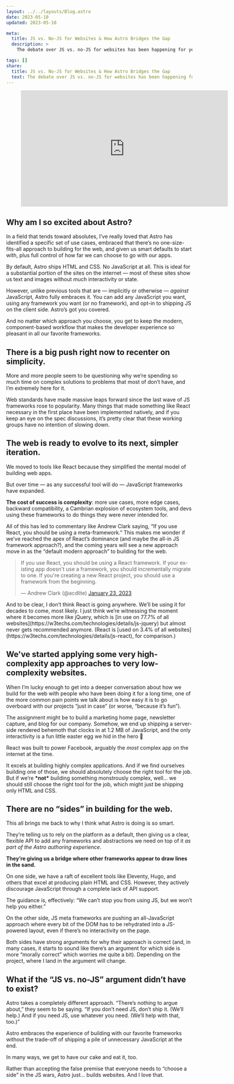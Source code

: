 ```yaml
---
layout: ../../layouts/Blog.astro
date: 2023-05-10
updated: 2023-05-10

meta:
  title: JS vs. No-JS for Websites & How Astro Bridges the Gap
  description: >
    The debate over JS vs. no-JS for websites has been happening for years. Astro rejects it as a false dichotomy and just says, “Let’s build great websites!”

tags: []
share:
  title: JS vs. No-JS for Websites & How Astro Bridges the Gap
  text: The debate over JS vs. no-JS for websites has been happening for years. Astro rejects it as a false dichotomy and just says, “Let’s build great websites!”
---
```



<Figure aspectRatio={9 / 16}>
  <iframe
    width="560"
    height="315"
    src="https://www.youtube-nocookie.com/embed/28TEWzieygU"
    title="YouTube video player"
    frameborder="0"
    allow="accelerometer; autoplay; clipboard-write; encrypted-media; gyroscope; picture-in-picture; web-share"
    allowfullscreen
  ></iframe>
</Figure>

## Why am I so excited about Astro?

In a field that tends toward absolutes, I’ve really loved that Astro has identified a specific set of use cases, embraced that there’s no one-size-fits-all approach to building for the web, and given us smart defaults to start with, plus full control of how far we can choose to go with our apps.

By default, Astro ships HTML and CSS. No JavaScript at all. This is ideal for a substantial portion of the sites on the internet — most of these sites show us text and images without much interactivity or state.

However, unlike previous tools that are — implicitly or otherwise — _against_ JavaScript, Astro fully embraces it. You can add any JavaScript you want, using any framework you want (or no framework), and opt-in to shipping JS on the client side. Astro’s got you covered.

And no matter which approach you choose, you get to keep the modern, component-based workflow that makes the developer experience so pleasant in all our favorite frameworks.

## There is a big push right now to recenter on simplicity.

More and more people seem to be questioning why we’re spending so much time on complex solutions to problems that most of don’t have, and I’m extremely here for it.

Web standards have made massive leaps forward since the last wave of JS frameworks rose to popularity. Many things that made something like React necessary in the first place have been implemented natively, and if you keep an eye on the spec discussions, it’s pretty clear that these working groups have no intention of slowing down.

## The web is ready to evolve to its next, simpler iteration.

We moved to tools like React because they simplified the mental model of building web apps.

But over time — as any successful tool will do — JavaScript frameworks have expanded.

**The cost of success is complexity**: more use cases, more edge cases, backward compatibility, a Cambrian explosion of ecosystem tools, and devs using these frameworks to do things they were never intended for.

All of this has led to commentary like Andrew Clark saying, “If you use React, you should be using a meta-framework.” This makes me wonder if we’ve reached the apex of React’s dominance (and maybe the all-in JS framework approach?), and the coming years will see a new approach move in as the “default modern approach” to building for the web.

<blockquote class="twitter-tweet" data-dnt="true">
  <p lang="en" dir="ltr">
    If you use React, you should be using a React framework. If your existing
    app doesn&#39;t use a framework, you should incrementally migrate to one. If
    you&#39;re creating a new React project, you should use a framework from the
    beginning.
  </p>
  &mdash; Andrew Clark (@acdlite)
  <a href="https://twitter.com/acdlite/status/1617611126514266112?ref_src=twsrc%5Etfw">
    January 23, 2023
  </a>
</blockquote>
<script
  async
  src="https://platform.twitter.com/widgets.js"
  charset="utf-8"
></script>

<Aside>
  And to be clear, I don’t think React is going anywhere. We’ll be using it for
  decades to come, most likely. I just think we’re witnessing the moment where
  it becomes more like jQuery, which is [in use on 77.7% of all
  websites](https://w3techs.com/technologies/details/js-jquery) but almost never
  gets recommended anymore. (React is [used on 3.4% of all
  websites](https://w3techs.com/technologies/details/js-react), for comparison.)
</Aside>

## We've started applying some very high-complexity app approaches to very low-complexity websites.

When I’m lucky enough to get into a deeper conversation about how we build for the web with people who have been doing it for a long time, one of the more common pain points we talk about is how easy it is to go overboard with our projects “just in case” (or worse, “because it’s fun”).

The assignment might be to build a marketing home page, newsletter capture, and blog for our company. Somehow, we end up shipping a server-side rendered behemoth that clocks in at 1.2 MB of JavaScript, and the only interactivity is a fun little easter egg we hid in the hero 🤡

React was built to power Facebook, arguably the _most_ complex app on the internet at the time.

It excels at building highly complex applications. And if we find ourselves building one of those, we should absolutely choose the right tool for the job. But if we’re **\***not**\*** building something monstrously complex, well… we should still choose the right tool for the job, which might just be shipping only HTML and CSS.

## There are no “sides” in building for the web.

This all brings me back to why I think what Astro is doing is so smart.

They’re telling us to rely on the platform as a default, then giving us a clear, flexible API to add any frameworks and abstractions we need on top of it _as part of the Astro authoring experience_.

**They’re giving us a bridge where other frameworks appear to draw lines in the sand.**

On one side, we have a raft of excellent tools like Eleventy, Hugo, and others that excel at producing plain HTML and CSS. However, they actively discourage JavaScript through a complete lack of API support.

The guidance is, effectively: “We can’t stop you from using JS, but we won’t help you either.”

On the other side, JS meta frameworks are pushing an all-JavaScript approach where every bit of the DOM has to be rehydrated into a JS-powered layout, even if there’s no interactivity on the page.

Both sides have strong arguments for why their approach is correct (and, in many cases, it starts to sound like there’s an argument for which side is more “morally correct” which worries me quite a bit). Depending on the project, where I land in the argument will change.

## What if the “JS vs. no-JS” argument didn’t have to exist?

Astro takes a completely different approach. “There’s nothing to argue about,” they seem to be saying. “If you don’t need JS, don’t ship it. (We’ll help.) And if you need JS, use whatever you need. (We’ll help with that, too.)”

Astro embraces the experience of building with our favorite frameworks without the trade-off of shipping a pile of unnecessary JavaScript at the end.

In many ways, we get to have our cake and eat it, too.

Rather than accepting the false premise that everyone needs to “choose a side” in the JS wars, Astro just… builds websites. And I love that.
